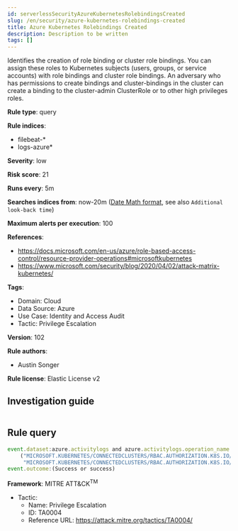 ```yaml
---
id: serverlessSecurityAzureKubernetesRolebindingsCreated
slug: /en/security/azure-kubernetes-rolebindings-created
title: Azure Kubernetes Rolebindings Created
description: Description to be written
tags: []
---
```


<div id="azure-kubernetes-rolebindings-created"></div>

Identifies the creation of role binding or cluster role bindings. You can assign these roles to Kubernetes subjects (users, groups, or service accounts) with role bindings and cluster role bindings. An adversary who has permissions to create bindings and cluster-bindings in the cluster can create a binding to the cluster-admin ClusterRole or to other high privileges roles.

**Rule type**: query

**Rule indices**: 

* filebeat-*
* logs-azure*

**Severity**: low

**Risk score**: 21

**Runs every**: 5m

**Searches indices from**: now-20m ([Date Math format](((ref))/common-options.html#date-math), see also <DocLink id="serverlessSecurityRulesUiCreate" section="set-the-rules-schedule">`Additional look-back time`</DocLink>)

**Maximum alerts per execution**: 100

**References**: 

* https://docs.microsoft.com/en-us/azure/role-based-access-control/resource-provider-operations#microsoftkubernetes
* https://www.microsoft.com/security/blog/2020/04/02/attack-matrix-kubernetes/

**Tags**: 

* Domain: Cloud
* Data Source: Azure
* Use Case: Identity and Access Audit
* Tactic: Privilege Escalation

**Version**: 102

**Rule authors**: 

* Austin Songer

**Rule license**: Elastic License v2

## Investigation guide

```markdown

```

## Rule query

```js
event.dataset:azure.activitylogs and azure.activitylogs.operation_name:
	("MICROSOFT.KUBERNETES/CONNECTEDCLUSTERS/RBAC.AUTHORIZATION.K8S.IO/ROLEBINDINGS/WRITE" or
	 "MICROSOFT.KUBERNETES/CONNECTEDCLUSTERS/RBAC.AUTHORIZATION.K8S.IO/CLUSTERROLEBINDINGS/WRITE") and
event.outcome:(Success or success)

```

**Framework**: MITRE ATT&CK<sup>TM</sup>

* Tactic:
    * Name: Privilege Escalation
    * ID: TA0004
    * Reference URL: https://attack.mitre.org/tactics/TA0004/

